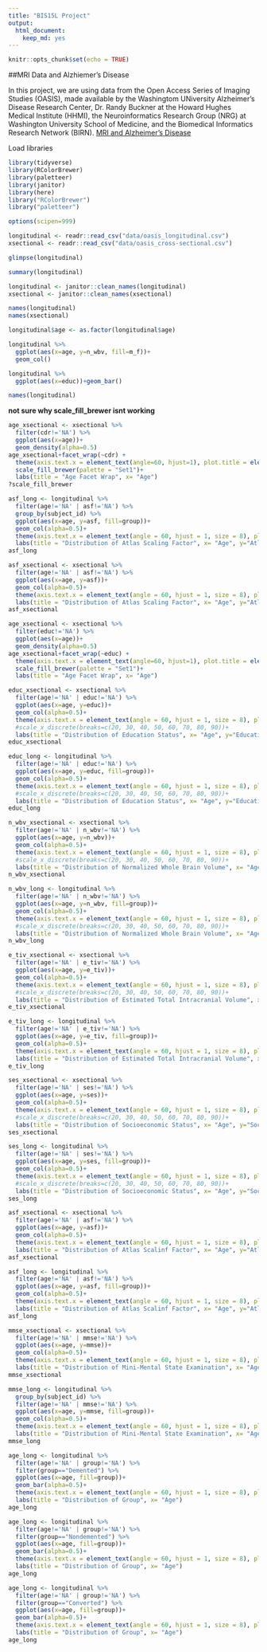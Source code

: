 ```yaml
---
title: "BIS15L Project"
output: 
  html_document: 
    keep_md: yes
---
```


```r
knitr::opts_chunk$set(echo = TRUE)
```

##MRI Data and Alzhiemer's Disease

In this project, we are using data from the Open Access Series of Imaging Studies (OASIS), made available by the Washingtom UNiversity Alzheimer's Disease Research Center, Dr. Randy Buckner at the Howard Hughes Medical Institute (HHMI), the Neuroinformatics Research Group (NRG) at Washington University School of Medicine, and the Biomedical Informatics Research Network (BIRN). [MRI and Alzheimer's Disease](https://www.kaggle.com/jboysen/mri-and-alzheimers)

Load libraries
```r
library(tidyverse)
library(RColorBrewer)
library(paletteer)
library(janitor)
library(here)
library("RColorBrewer")
library("paletteer")
```

```r
options(scipen=999)
```

```r
longitudinal <- readr::read_csv("data/oasis_longitudinal.csv")
xsectional <- readr::read_csv("data/oasis_cross-sectional.csv")
```
```r
glimpse(longitudinal)
```

```r
summary(longitudinal)
```
```r
longitudinal <- janitor::clean_names(longitudinal)
xsectional <- janitor::clean_names(xsectional)
```

```r
names(longitudinal)
names(xsectional)
```
```r
longitudinal$age <- as.factor(longitudinal$age)
```


```r
longitudinal %>% 
  ggplot(aes(x=age, y=n_wbv, fill=m_f))+
  geom_col()
```

```r
longitudinal %>% 
  ggplot(aes(x=educ))+geom_bar()
```
```r
names(longitudinal)
```

**not sure why scale_fill_brewer isnt working**
```r
age_xsectional <- xsectional %>% 
  filter(cdr!='NA') %>% 
  ggplot(aes(x=age))+
  geom_density(alpha=0.5)
age_xsectional+facet_wrap(~cdr) +
  theme(axis.text.x = element_text(angle=60, hjust=1), plot.title = element_text(size = rel(1), hjust = 0.5))+
  scale_fill_brewer(palette = "Set1")+
  labs(title = "Age Facet Wrap", x= "Age")
?scale_fill_brewer 
```
```r
asf_long <- longitudinal %>% 
  filter(age!='NA' | asf!='NA') %>% 
  group_by(subject_id) %>% 
  ggplot(aes(x=age, y=asf, fill=group))+
  geom_col(alpha=0.5)+
  theme(axis.text.x = element_text(angle = 60, hjust = 1, size = 8), plot.title = element_text(size = rel(1), hjust = 0.5))+
  labs(title = "Distribution of Atlas Scaling Factor", x= "Age", y="Atlas Scaling Factor")
asf_long
```
```r
asf_xsectional <- xsectional %>% 
  filter(age!='NA' | asf!='NA') %>% 
  ggplot(aes(x=age, y=asf))+
  geom_col(alpha=0.5)+
  theme(axis.text.x = element_text(angle = 60, hjust = 1, size = 8), plot.title = element_text(size = rel(1), hjust = 0.5))+
  labs(title = "Distribution of Atlas Scaling Factor", x= "Age", y="Atlas Scaling Factor")
asf_xsectional
```

```r
age_xsectional <- xsectional %>% 
  filter(educ!='NA') %>% 
  ggplot(aes(x=age))+
  geom_density(alpha=0.5)
age_xsectional+facet_wrap(~educ) +
  theme(axis.text.x = element_text(angle=60, hjust=1), plot.title = element_text(size = rel(1), hjust = 0.5))+
  scale_fill_brewer(palette = "Set1")+
  labs(title = "Age Facet Wrap", x= "Age")
```

```r
educ_xsectional <- xsectional %>% 
  filter(age!='NA' | educ!='NA') %>% 
  ggplot(aes(x=age, y=educ))+
  geom_col(alpha=0.5)+
  theme(axis.text.x = element_text(angle = 60, hjust = 1, size = 8), plot.title = element_text(size = rel(1), hjust = 0.5))+
  #scale_x_discrete(breaks=c(20, 30, 40, 50, 60, 70, 80, 90))+
  labs(title = "Distribution of Education Status", x= "Age", y="Education Status")
educ_xsectional
```
```r
educ_long <- longitudinal %>% 
  filter(age!='NA' | educ!='NA') %>% 
  ggplot(aes(x=age, y=educ, fill=group))+
  geom_col(alpha=0.5)+
  theme(axis.text.x = element_text(angle = 60, hjust = 1, size = 8), plot.title = element_text(size = rel(1), hjust = 0.5))+
  #scale_x_discrete(breaks=c(20, 30, 40, 50, 60, 70, 80, 90))+
  labs(title = "Distribution of Education Status", x= "Age", y="Education Status")
educ_long
```


```r
n_wbv_xsectional <- xsectional %>% 
  filter(age!='NA' | n_wbv!='NA') %>% 
  ggplot(aes(x=age, y=n_wbv))+
  geom_col(alpha=0.5)+
  theme(axis.text.x = element_text(angle = 60, hjust = 1, size = 8), plot.title = element_text(size = rel(1), hjust = 0.5))+
  #scale_x_discrete(breaks=c(20, 30, 40, 50, 60, 70, 80, 90))+
  labs(title = "Distribution of Normalized Whole Brain Volume", x= "Age", y="Normalized Whole Brain Volume")
n_wbv_xsectional
```
```r
n_wbv_long <- longitudinal %>% 
  filter(age!='NA' | n_wbv!='NA') %>% 
  ggplot(aes(x=age, y=n_wbv, fill=group))+
  geom_col(alpha=0.5)+
  theme(axis.text.x = element_text(angle = 60, hjust = 1, size = 8), plot.title = element_text(size = rel(1), hjust = 0.5))+
  #scale_x_discrete(breaks=c(20, 30, 40, 50, 60, 70, 80, 90))+
  labs(title = "Distribution of Normalized Whole Brain Volume", x= "Age", y="Normalized Whole Brain Volume")
n_wbv_long
```

```r
e_tiv_xsectional <- xsectional %>% 
  filter(age!='NA' | e_tiv!='NA') %>% 
  ggplot(aes(x=age, y=e_tiv))+
  geom_col(alpha=0.5)+
  theme(axis.text.x = element_text(angle = 60, hjust = 1, size = 8), plot.title = element_text(size = rel(1), hjust = 0.5))+
  #scale_x_discrete(breaks=c(20, 30, 40, 50, 60, 70, 80, 90))+
  labs(title = "Distribution of Estimated Total Intracranial Volume", x= "Age", y="Estimated Total Intracranial Volume")
e_tiv_xsectional
```
```r
e_tiv_long <- longitudinal %>% 
  filter(age!='NA' | e_tiv!='NA') %>% 
  ggplot(aes(x=age, y=e_tiv, fill=group))+
  geom_col(alpha=0.5)+
  theme(axis.text.x = element_text(angle = 60, hjust = 1, size = 8), plot.title = element_text(size = rel(1), hjust = 0.5))+
  labs(title = "Distribution of Estimated Total Intracranial Volume", x= "Age", y="Estimated Total Intracranial Volume")
e_tiv_long
```
```r
ses_xsectional <- xsectional %>% 
  filter(age!='NA' | ses!='NA') %>% 
  ggplot(aes(x=age, y=ses))+
  geom_col(alpha=0.5)+
  theme(axis.text.x = element_text(angle = 60, hjust = 1, size = 8), plot.title = element_text(size = rel(1), hjust = 0.5))+
  #scale_x_discrete(breaks=c(20, 30, 40, 50, 60, 70, 80, 90))+
  labs(title = "Distribution of Socioeconomic Status", x= "Age", y="Socioeconomic Status")
ses_xsectional
```


```r
ses_long <- longitudinal %>% 
  filter(age!='NA' | ses!='NA') %>% 
  ggplot(aes(x=age, y=ses, fill=group))+
  geom_col(alpha=0.5)+
  theme(axis.text.x = element_text(angle = 60, hjust = 1, size = 8), plot.title = element_text(size = rel(1), hjust = 0.5))+
  #scale_x_discrete(breaks=c(20, 30, 40, 50, 60, 70, 80, 90))+
  labs(title = "Distribution of Socioeconomic Status", x= "Age", y="Socioeconomic Status")
ses_long
```

```r
asf_xsectional <- xsectional %>% 
  filter(age!='NA' | asf!='NA') %>% 
  ggplot(aes(x=age, y=asf))+
  geom_col(alpha=0.5)+
  theme(axis.text.x = element_text(angle = 60, hjust = 1, size = 8), plot.title = element_text(size = rel(1), hjust = 0.5))+
  labs(title = "Distribution of Atlas Scalinf Factor", x= "Age", y="Atlas Scaling Factor")
asf_xsectional
```





```r
asf_long <- longitudinal %>% 
  filter(age!='NA' | asf!='NA') %>% 
  ggplot(aes(x=age, y=asf, fill=group))+
  geom_col(alpha=0.5)+
  theme(axis.text.x = element_text(angle = 60, hjust = 1, size = 8), plot.title = element_text(size = rel(1), hjust = 0.5))+
  labs(title = "Distribution of Atlas Scalinf Factor", x= "Age", y="Atlas Scaling Factor")
asf_long
```
```r
mmse_xsectional <- xsectional %>% 
  filter(age!='NA' | mmse!='NA') %>% 
  ggplot(aes(x=age, y=mmse))+
  geom_col(alpha=0.5)+
  theme(axis.text.x = element_text(angle = 60, hjust = 1, size = 8), plot.title = element_text(size = rel(1), hjust = 0.5))+
  labs(title = "Distribution of Mini-Mental State Examination", x= "Age", y="Mini-Mental State Examination")
mmse_xsectional
```


```r
mmse_long <- longitudinal %>% 
  group_by(subject_id) %>% 
  filter(age!='NA' | mmse!='NA') %>% 
  ggplot(aes(x=age, y=mmse, fill=group))+
  geom_col(alpha=0.5)+
  theme(axis.text.x = element_text(angle = 60, hjust = 1, size = 8), plot.title = element_text(size = rel(1), hjust = 0.5))+
  labs(title = "Distribution of Mini-Mental State Examination", x= "Age", y="Mini-Mental State Examination")
mmse_long
```


```r
age_long <- longitudinal %>% 
  filter(age!='NA' | group!='NA') %>%  
  filter(group=="Demented") %>% 
  ggplot(aes(x=age, fill=group))+
  geom_bar(alpha=0.5)+
  theme(axis.text.x = element_text(angle = 60, hjust = 1, size = 8), plot.title = element_text(size = rel(1), hjust = 0.5))+
  labs(title = "Distribution of Group", x= "Age")
age_long
```
```r
age_long <- longitudinal %>% 
  filter(age!='NA' | group!='NA') %>%  
  filter(group=="Nondemented") %>% 
  ggplot(aes(x=age, fill=group))+
  geom_bar(alpha=0.5)+
  theme(axis.text.x = element_text(angle = 60, hjust = 1, size = 8), plot.title = element_text(size = rel(1), hjust = 0.5))+
  labs(title = "Distribution of Group", x= "Age")
age_long
```
```r
age_long <- longitudinal %>% 
  filter(age!='NA' | group!='NA') %>%  
  filter(group=="Converted") %>% 
  ggplot(aes(x=age, fill=group))+
  geom_bar(alpha=0.5)+
  theme(axis.text.x = element_text(angle = 60, hjust = 1, size = 8), plot.title = element_text(size = rel(1), hjust = 0.5))+
  labs(title = "Distribution of Group", x= "Age")
age_long
```

